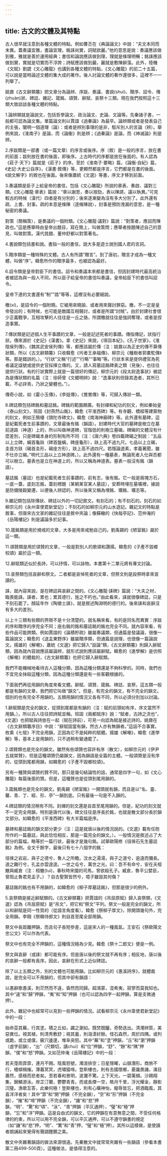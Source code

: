 ```yaml
---
---
---
```

title: 古文的文體及其特點
---



古人很早就注意到各種文體的特點。例如曹丕在《典論論文》中說：“夫文本同而末異。蓋奏議宜雅，書論宜理，銘誄尚實，詞賦欲麗。”他的意思是說：奏議應該做到雅，雅就是善於運用經典；書信和論說應該做到理，理就是條理明暢；銘誄應該做到實，實就是切實而不浮誇；詩賦應該做到麗，麗就是敷陳辭藻。此外，陸機《文賦》劉勰《文心雕龍》也講到各種文體的特點，《文心雕龍》的前二十五篇，可以說是當時論述文體的集大成的著作。後人討論文體的著作還很多，這裡不一一列舉了。

姚鼐《古文辭類篹》把文章分為論辨、序跋、奏議、書說(shuì)、贈序、詔令、傳(zhuàn)狀、碑誌、雜記、箴銘、頌贊、辭賦、哀祭十三類。現在我們按照這十三類大致談談各種文體的特點。

1.論辨類就是論說文，包括哲學論文、政治論文、史論、文論等。先秦諸子書，一般都可認為論文集。單篇論文則以賈誼《過秦論》為最早。論辨類或者是發表自己的主張，闡明一個道理（論）：或者是辨別事理的是非，駁斥別人的言論（辨）。舉例來說，《淮南子》是論，而《論衡》則是辨；《過秦論》是論，而《神滅論》則是辨。

2.序跋類是一部書（或一篇文章）的序言或後序。序（敘）是一般的序言，放在書的前面；跋則放在書的後面，即後序。上古時代的序都是放在後面的。有人認為《莊子·天下》篇就是《莊子》的序。至於《淮南子·要略》篇，《論衡·自紀》篇，《史記·大史公自序》，《漢書·敘傳》等，更顯然都是序言，它們都是在書的後面。《說文解字》的敘也在後面。後來像蕭統《文選》等書，序文才移到前面。

3.奏議類是臣子上給皇帝的書信，包括《文心雕龍》所說的章表、奏啟、議對三類。《文心雕龍·章表》篇說：“章以謝恩，奏以按劾，表以陳請，議以執異。”可見較古的時候（漢代）四者是有分別的；後來逐漸變為沒有多大分別了。此外還有疏、上書、封事。疏的本意是條陳（逐條陳說），封事是預防洩漏的意思，是一種秘密的奏議。

對策（簡稱策），是奏議的一個附類。《文心雕龍·議對》篇說：“對策者，應詔而陳政也。”這是應舉時由皇帝出題目，寫在簡上，叫做策問；應舉者按題陳述自己的意見，叫做對策。漢代晁錯、董仲舒都以對策著名。

4.書說類包括書和說。書指一般的書信，說大多是遊士說別國人君的言詞。

5.贈序類是一種特殊的文體。古人有所謂“贈言”。到了唐初，贈言才成為一種文體，叫做“序”。韓愈所作的贈序最多，也被認為最好。

6.詔令類是皇帝對臣下的書信。詔令和奏議本來都是書信，但因封建時代最高統治者被認為與一般人不同，所以臣子給皇帝的書信叫奏議，皇帝給臣下的書信叫詔令。

皇帝下達的文書還有“制”“誥”等等，這裡沒有必要細說。

檄(xí)，是詔令的一個附類。它被用來曉諭、或者用來聲討罪惡。檄，不一定是皇帝發出的；有時候，也可能是敵國互相聲討，或者是所謂“討賊”。由於封建社會很少正義戰爭，互相攻擊的人往往是一丘之貉，所謂檄就往往是強詞奪理，或者是捏造事實。

7.傳狀類是記述個人生平事蹟的文章，一般是記述死者的事蹟。傳指傳記，狀指行狀。傳來源於《史記》《漢書》。拿《史記》來說，《項羽本紀》，《孔子世家》，《淮陰侯列傳》，《魏其武安侯列傳》等，都應該屬於傳（注：姚鼐以為正史的傳不算傳狀類，所以《古文辭類篹》只收韓愈《圬者王承福傳》、柳宗元《種樹者郭橐駝傳》等。那是錯誤的。）。“行狀”又稱“行述”“行略”“事略”等。行狀本來是提供禮官為死者議定諡號或提供史官採擇立傳的。又，請人寫墓誌銘碑表之類（見後），也往往提供行狀。有的行狀實際上就是一篇很好的傳記，柳宗元的《段太尉逸事狀》被認為是傳狀類的名篇（注：徐師曾《文體明辨》說：“逸事狀則但錄其逸者，其所已載，不必詳焉，乃狀之變體也。”）。

傳奇小說，如《霍小玉傳》，《李娃傳》，《鶯鶯傳》等，可歸入傳狀一類。

8.碑誌類包括碑銘和墓誌銘。碑銘的範圍頗廣。有封禪和紀功的刻文，例如秦始皇《泰山刻文》，班固《封燕然山銘》，韓愈《平淮西碑》等。有寺觀、橋樑等建築物的刻文，例如王簡棲《頭陀寺碑文》，韓愈《南海神廟碑》等。此外還有墓碑，這是紀載死者生前事蹟的，文章最後有銘（韻語）。封建時代大官的墓碑是樹立在墓前道路（神道）上的，所以叫做神道碑，官階低的則樹立墓碣。碑碣的文體沒有什麼差別，只是碑碣本身的形制有所不同（注：《唐六典》卷四載碑碣之制說：“五品以上立碑，螭首龜趺（碑首盤螭，碑座龜形），趺上高不過九尺。七品以上立碣，圭首方趺（碣首圭形，碣座方形），趺上高不過四尺。若隱論道素，孝義著聞，雖不仕亦立碣。”明代三品以上立神道碑。）。此外還有一種墓表，無論死者入仕與否都可以樹立。墓表也是立在神道上的，所以又稱為神道表。墓表一般沒有銘（韻語）。

墓誌銘（墓誌）也是紀載死者生前事蹟的，前有志，後有銘。它一般是兩塊方石，一底一蓋，底刻志銘，蓋刻標題（某朝某官某人墓誌），安葬時埋在墓壙裡，據說是防備陵穀變遷，以便後人辨認的，所以後來又稱為埋銘、壙銘、壙志等。

9.雜記類包括除傳狀、碑誌以外的一切記敘文。有刻石的；有不刻石的。刻石的如柳宗元的《永州韋使君新堂記》；不刻石的如柳宗元的山水遊記。雜記文的特點是敘事，但唐宋古文家的雜記往往是敘中夾論；像蘇轍的《快哉亭記》、范仲淹的《岳陽樓記》則是議論多於記事。

10.箴銘類是用於規戒的文章，大多是用來戒勉自己的。劉禹錫的《陋室銘》屬於這一類。

11.頌贊類是用於頌贊的文章，一般是對別人的歌頌和讚揚。韓愈的《子產不毀鄉校頌》屬於這一類。

12.辭賦類近似於長詩，可以抒情，可以詠物。本書第十二單元將有專文討論。

13.哀祭類包括哀辭和祭文。二者都是哀悼死者的文章，但祭文則是設祭時拿來宣讀的。

誄，就內容來說，是在碑誌與哀辭之間的。《文心雕龍·誄碑》篇說：“大夫之材，臨喪能誄。誄者，累也；累其德行，旌之不朽也。”由此看來，誄就很像碑誌，只是不刻石罷了。顏延年作《陶徵士誄》，就是敘述陶淵明的德行的。後來誄和哀辭沒有多大的差別。

以上十三類有些類的界限不是十分清楚的。就名稱來看，有的是同名而異實：序跋的序和贈序的序完全不同；座右銘的銘和墓誌銘的銘也完全不同。就內容來看，有些作品可能跨類。例如賈誼的《論積貯疏》雖屬奏議類，但通篇是發議論，很像一篇論說文；韓愈的《送孟東野序》雖屬贈序類，但通篇是說理，也很像一篇論說文。揚雄的《解嘲》，蕭統《文選》把它歸入“設論”類，《古文辭類篹》則歸入辭賦類，因為就內容說應該屬論辨，就形式說則應該屬辭賦。韓愈的《進學解》是仿照《解嘲》的體裁的，《古文辭類篹》也把它歸入辭賦類。

我們不能機械地看待古人這種分類，因為這種分類還是不夠科學的。同時，我們也不宜完全抹殺這種分類，因為這種分類還是有一些客觀根據的。

下面我們再從用韻的角度來看文體。辭賦、頌贊、箴銘、碑誌、哀祭，這五類一般都是有韻的文章，我們把它叫做“韻文”。但是，有完全的韻文，有不完全的韻文。個別的也有完全不用韻的。五類用韻的情況又各有不同，所以必須分別加以討論。

1.辭賦類是完全的韻文，從頭到尾都是有韻的（注：賦的前頭如有序，序文當然不用韻。）。所以古人往往把詩賦並稱。班固《兩都賦序》說：“賦者，古詩之流也”，《文選》也把賦與詩放在一起（賦在詩前），可見一向認為賦是接近詩的。姚鼐在《古文辭類篹序目》中說：“辭賦固當有韻，然古人亦有無韻者。”這話不合事實。枚乘《七發》不完全用韻，正因為它不是純粹的賦體。揚雄《解嘲》，韓愈《進學解》等，基本上是用韻的，只不過稍有變通罷了。

2.頌贊類也是完全的韻文。雖然有些頌贊也容許有序（散文），如柳宗元的《伊尹五就桀贊》，但是這種頌贊仍屬韻文，因為韻語是全篇的主體。一般頌贊是沒有序的，從頭到尾都用韻，如韓愈的《子產不毀鄉校頌》。

另有一種贊與頌贊的贊不同，那只是幾句結論性的話，通常是四字一句，如《文心雕龍》每篇後面的贊。但是，這種贊也是從頭到尾用韻的。

3.箴銘類也是完全的韻文。劉禹錫《陋室銘》一開頭就有韻，而且是以“名、靈、馨、青、丁、經、形、亭”一韻到底。只有最後一句是不入韻的。

4.碑誌類的情況稍有不同。封禪的刻文還是自首至尾用韻的。但是，紀功的刻文就不一定完全用韻，特別是唐代以後，碑文往往是序長於銘，也就是散文部分長於韻文部分。如韓愈的《平淮西碑》有大半篇幅是序。

墓碑和墓誌銘的韻文部分更少（注：這是就唐以後的情況說的。《文選》載有任昉所作的一篇墓誌，與此恰恰相反，那是一篇完全的韻文。）。一般情況是敘述占了大部分的篇幅，略等於一篇行狀，最後才是幾句銘。試舉歐陽修《徂徠石先生墓誌銘》為例。全文千餘字，最後只有七十八個字的銘：

徂徠之岩岩，與子之德兮，魯人之所瞻。汶水之湯湯，與子之道兮，逾遠而彌長。道之難行兮，孔孟亦雲遑遑。一世之屯兮，萬世之光。曰：吾不有命兮，安在夫桓魋與臧倉（注：桓魋(tuí)，春秋時宋國的司馬，曾欲殺孔子。臧倉，魯平公嬖臣，曾阻止魯君見孟子。）？自古聖賢皆然兮，噫子雖毀其何傷？

墓誌銘的銘也有不用韻的，如韓愈的《柳子厚墓誌銘》，但那是很少的例外。

5.哀祭類是接近辭賦類的。《古文辭類篹》把賈誼的《吊屈原賦》歸入哀祭類，《文選》認為《吊屈原賦》是“吊文”，把它和“祭文”平列。祭文一般是完全的韻文，所以和辭賦是同一性質的（從語言角度看）。韓愈《祭柳子厚文》，除開頭幾句外，完全用韻。李翱《祭韓侍郎文》則自首至尾全部用韻。

祭文中長距離押韻，而且句子長短參差，這是宋人的一種風氣。王安石《祭歐陽文忠公文》可以作為代表。

祭文中也有完全不押韻的，這種情況極為少見。韓愈《祭十二郎文》便是一例。

祭文與哀辭（或誄）都可能有序。但是唐以後的祭文就不再有序；相反地，唐以後的哀辭一般都有長序。因此，哀辭在形式上近似碑誌。

除了以上五類之外，別的文體也可能用韻。比如柳宗元的《愚溪詩序》，就體裁說，是完全可以不用韻的，但其中卻有韻語：

以愚辭歌愚溪，則茫然而不違，昏然而同歸。超鴻蒙，混希夷，寂寥而莫我知也。其中“違”和“歸”押韻，“夷”和“知”押韻（也可以認為四字一起押韻，算是支微通押）。

此外，雜記中也經常可以見到一些押韻的情況。試看柳宗元《永州韋使君新堂記》中的一段：

始命芟其蕪，行其塗。積之丘如，蠲之瀏如。既焚既釃，奇勢迭出。清濁辨質，美惡異位。視其植，則清秀敷舒；視其蓄，則溶漾紆餘。怪石森然，周於四隅。或列或跪，或立或僕，竅穴逶邃，堆阜突怒。其中“蕪”和“塗”押韻，“丘”和“瀏”押韻（虛字前韻），“出”（尺類切，讀chuì）和“位”押韻，“舒”、“餘”和“隅”押韻，“僕”和“怒”押韻。又如范仲淹《岳陽樓記》中的一段：

若夫霪雨霏霏，連月不開。陰風怒號，濁浪排空；日星隱曜，山嶽潛形。商旅不行，檣傾楫摧。薄暮冥冥，虎嘯猿啼。登斯樓也，則有去國懷鄉，憂讒畏譏，滿目蕭然，感極而悲者矣。至若春和景明，波瀾不驚。上下天光，一碧萬傾。沙鷗翔集，錦鱗游泳。岸芷汀蘭，鬱鬱青青。而或長煙一空，皓月千里，浮光耀金，靜影沉璧。漁歌互答，此樂何極！登斯樓也，則有心曠神怡，寵辱皆忘，把酒臨風，其喜洋洋者矣！其中“霏”和“開”押韻（不完全韻），“空”和“形”押韻（不完全韻），“摧”和“啼”押韻（不完全韻），“譏”和“悲”押韻，“明”、“驚”和“頃”、“泳”、“青”押韻（平仄通押），“璧”和“極”押韻，“忘”和“洋”押韻。這是自由式的韻文，它的押韻在有意無意之間，不受任何格律的約束，所以可以用不完全韻，可以平仄通押，可以不遵守韻書的規定（如“譏”和“悲”押，“明”、“驚”和“青”押，“璧”和“極”押）。其所以這樣做，是使讀者朗誦起來覺得有聲調鏗鏘之美。

散文中夾雜著韻語的做法來源很遠。先秦散文中就常常夾雜有一些韻語（參看本書第二冊499-500頁）。這種做法，是值得注意的。